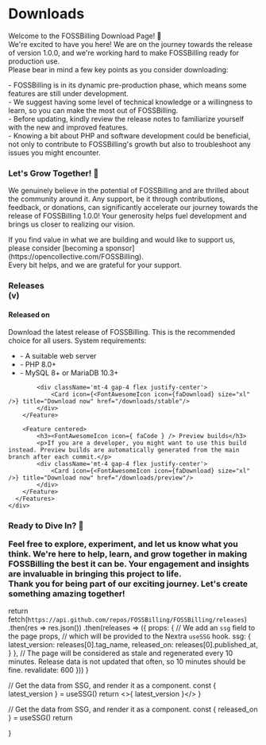 

<div className="home-content">
  <div className="content-container">
    <h1 className="headline">Downloads</h1>
    <p className="subtitle">Welcome to the FOSSBilling Download Page! 🎉 <br />    We're excited to have you here! We are on the journey towards the release of version 1.0.0, and we're working hard to make FOSSBilling ready for production use.<br />Please bear in mind a few key points as you consider downloading:</p>
    <p>- FOSSBilling is in its dynamic pre-production phase, which means some features are still under development.<br />- We suggest having some level of technical knowledge or a willingness to learn, so you can make the most out of FOSSBilling.<br />- Before updating, kindly review the release notes to familiarize yourself with the new and improved features.<br />- Knowing a bit about PHP and software development could be beneficial, not only to contribute to FOSSBilling's growth but also to troubleshoot any issues you might encounter.</p>
    <h3>Let's Grow Together! 🌱</h3>
    <p>We genuinely believe in the potential of FOSSBilling and are thrilled about the community around it. Any support, be it through contributions, feedback, or donations, can significantly accelerate our journey towards the release of FOSSBilling 1.0.0! Your generosity helps fuel development and brings us closer to realizing our vision.</p>
    <p>If you find value in what we are building and would like to support us, please consider [becoming a sponsor](https://opencollective.com/FOSSBilling). <br /> Every bit helps, and we are grateful for your support.</p>
  </div>
  <div className="features-container">
    <div className="content-container">
      <Features>
        <Feature large centered>
            <h3>Releases <br className="show-on-mobile"/>(v<LatestVersion />)</h3>
            <h4>Released on <ReleasedOn /></h4>
            <p>Download the latest release of FOSSBilling. This is the recommended choice for all users.
            System requirements:</p>
            <ul>
              <li> - A suitable web server</li>
              <li> - PHP 8.0+</li>
              <li> - MySQL 8+ or MariaDB 10.3+</li>
            </ul>

            <div className='mt-4 gap-4 flex justify-center'>
                <Card icon={<FontAwesomeIcon icon={faDownload} size="xl" />} title="Download now" href="/downloads/stable"/>
            </div>
        </Feature>

        <Feature centered>
            <h3><FontAwesomeIcon icon={ faCode } /> Preview builds</h3>
            <p>If you are a developer, you might want to use this build instead. Preview builds are automatically generated from the main branch after each commit.</p>
            <div className='mt-4 gap-4 flex justify-center'>
                <Card icon={<FontAwesomeIcon icon={faDownload} size="xl" />} title="Download now" href="/downloads/preview"/>
            </div>
        </Feature>
      </Features>
    </div>
  </div>
  <div className="home-content">
    <div className="content-container">
    <h3>Ready to Dive In? 🚀<h43>
    <p>Feel free to explore, experiment, and let us know what you think. We're here to help, learn, and grow together in making FOSSBilling the best it can be. Your engagement and insights are invaluable in bringing this project to life.<br /> Thank you for being part of our exciting journey. Let's create something amazing together!</p>
  </div>
</div>

  return fetch(`https://api.github.com/repos/FOSSBilling/FOSSBilling/releases`)
    .then(res => res.json())
    .then(releases => ({
      props: {
        // We add an `ssg` field to the page props,
        // which will be provided to the Nextra `useSSG` hook.
        ssg: {
          latest_version: releases[0].tag_name,
          released_on: releases[0].published_at,
        }
      },
      // The page will be considered as stale and regenerated every 10 minutes. Release data is not updated that often, so 10 minutes should be fine.
      revalidate: 600
    }))
}
 
  // Get the data from SSG, and render it as a component.
  const { latest_version } = useSSG()
  return <>{ latest_version }</>
}

  // Get the data from SSG, and render it as a component.
  const { released_on } = useSSG()
  return <Date dateString={released_on} />

}
